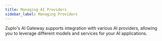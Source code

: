 ```yaml
---
title: Managing AI Providers
sidebar_label: Managing Providers
---
```


Zuplo's AI Gateway supports integration with various AI providers, allowing you
to leverage different models and services for your AI applications.
